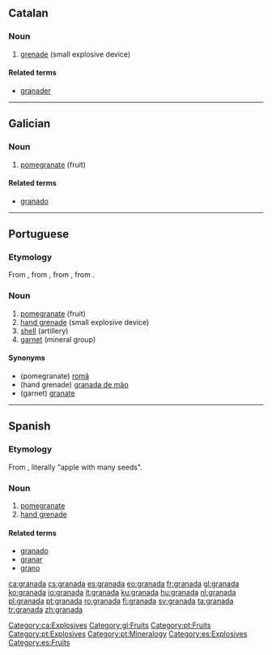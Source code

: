 {{also|Granada}}
==Catalan==

===Noun===
{{ca-noun|f|granades}}

# [[grenade]] (small explosive device)

====Related terms====
* [[granader]]

[[Category:ca:Explosives]]

----

==Galician==

===Noun===
{{gl-noun|f}}

# [[pomegranate]] (fruit)

====Related terms====
* [[granado]]

[[Category:gl:Fruits]]

----

==Portuguese==

===Etymology===
From {{etyl|la|pt}} {{term|granatum|grānātum|pomegranate|lang=la}}, from {{term|granatus|grānātus|having many seeds|lang=la}}, from {{term|granum|grānum|seed, grain|lang=la}}, from {{proto|Indo-European|ǵrHnom|grain|lang=pt}}.

===Noun===
{{pt-noun|f|s}}

# [[pomegranate]] (fruit)
# [[hand grenade]] (small explosive device)
# [[shell]] (artillery)
# [[garnet]] (mineral group)

====Synonyms====
* (pomegranate) [[romã]]
* (hand grenade) [[granada de mão]]
* (garnet) [[granate]]

[[Category:pt:Fruits]]
[[Category:pt:Explosives]]
[[Category:pt:Mineralogy]]

----

==Spanish==

===Etymology===
From {{etyl|la|es}} {{term|malum|mālum|lang=la}} {{term|granatum|granātum|lang=la}}, literally "apple with many seeds".

===Noun===
{{es-noun|f}}

# [[pomegranate]]
# [[hand grenade]]

====Related terms====
* [[granado]]
* [[granar]]
* [[grano]]

[[Category:es:Explosives]]
[[Category:es:Fruits]]

[[ca:granada]]
[[cs:granada]]
[[es:granada]]
[[eo:granada]]
[[fr:granada]]
[[gl:granada]]
[[ko:granada]]
[[io:granada]]
[[it:granada]]
[[ku:granada]]
[[hu:granada]]
[[nl:granada]]
[[pl:granada]]
[[pt:granada]]
[[ro:granada]]
[[fi:granada]]
[[sv:granada]]
[[ta:granada]]
[[tr:granada]]
[[zh:granada]]